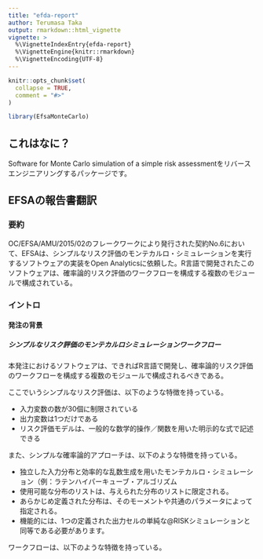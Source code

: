 ```yaml
---
title: "efda-report"
author: Terumasa Taka
output: rmarkdown::html_vignette
vignette: >
  %\VignetteIndexEntry{efda-report}
  %\VignetteEngine{knitr::rmarkdown}
  %\VignetteEncoding{UTF-8}
---
```


```r
knitr::opts_chunk$set(
  collapse = TRUE,
  comment = "#>"
)
```

```r
library(EfsaMonteCarlo)
```

## これはなに？
Software for Monte Carlo simulation of a simple risk assessmentをリバースエンジニアリングするパッケージです。

## EFSAの報告書翻訳
### 要約
OC/EFSA/AMU/2015/02のフレークワークにより発行された契約No.6において、EFSAは、シンプルなリスク評価のモンテカルロ・シミュレーションを実行するソフトウェアの実装をOpen Analyticsに依頼した。R言語で開発されたこのソフトウェアは、確率論的リスク評価のワークフローを構成する複数のモジュールで構成されている。

### イントロ
#### 発注の背景
##### シンプルなリスク評価のモンテカルロシミュレーションワークフロー
本発注におけるソフトウェアは、できればR言語で開発し、確率論的リスク評価のワークフローを構成する複数のモジュールで構成されるべきである。

ここでいうシンプルなリスク評価は、以下のような特徴を持っている。

- 入力変数の数が30個に制限されている
- 出力変数は1つだけである
- リスク評価モデルは、一般的な数学的操作／関数を用いた明示的な式で記述できる

また、シンプルな確率論的アプローチは、以下のような特徴を持っている。

- 独立した入力分布と効率的な乱数生成を用いたモンテカルロ・シミュレーション（例：ラテンハイパーキューブ・アルゴリズム
- 使用可能な分布のリストは、与えられた分布のリストに限定される。
- あらかじめ定義された分布は、そのモーメントや共通のパラメータによって指定される。
- 機能的には、1つの定義された出力セルの単純な\@RISKシミュレーションと同等である必要があります。

ワークフローは、以下のような特徴を持っている。



